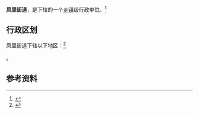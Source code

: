 {{中国乡级行政区|35/05/81/002/000}}

'''凤里街道'''，是{{PRC admin/fullname|35/05/81/002/000|3}}下辖的一个[[乡镇|乡镇]]级行政单位。<ref>{{PRC admin/ref sgc|{{PRC admin/parent|35/05/81/002/000}}}}</ref>

== 行政区划 ==

凤里街道下辖以下地区：<ref>{{PRC admin/ref sgc|35/05/81/002/000}}</ref>

{{PRC admin/children|35/05/81/002/000}}。

== 参考资料 ==

{{reflist}}

{{行政区划小作品}}
{{PRC admin/navcat|35/05/81/002/000}}